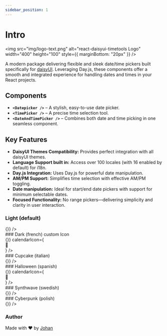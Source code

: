 ```yaml
---
sidebar_position: 1
---
```




# Intro



<img src="img/logo-text.png" alt="react-daisyui-timetools Logo" width="400" height="100" style={{ marginBottom: "20px" }} />

A modern package delivering flexible and sleek date/time pickers built specifically for [daisyUI](https://daisyui.com). Leveraging Day.js, these components offer a smooth and integrated experience for handling dates and times in your React projects.

## Components

- **`<Datepicker />`** – A stylish, easy-to-use date picker.
- **`<TimePicker />`** – A precise time selection tool.
- **`<DateAndTimePicker />`** – Combines both date and time picking in one seamless component.

## Key Features

- **DaisyUI Themes Compatibility:** Provides perfect integration with all daisyUI themes.
- **Language Support built in:** Access over 100 locales (with 16 enabled by default) for i18n.
- **Day.js Integration:** Uses Day.js for powerful date manipulation.
- **AM/PM Support:** Simplifies time selection with effective AM/PM toggling.
- **Date manipulation:** Ideal for start/end date pickers with support for minimum selectable dates.
- **Focused Functionality:** No range pickers—delivering simplicity and clarity in user interaction.



### Light (default)
<div data-theme="light" className="rounded-2xl w-48" style={{ width: "390px" }} >
  <DatePicker value="2025-01-01 12:00" onChange={() => {}} />
</div>
### Dark (french) custom Icon
<div data-theme="dark" className="rounded-2xl w-48" style={{ width: "390px" }}>
  <DatePicker value="2025-01-01 12:00" locale="fr" onChange={() => {}} calendarIcon={<div>📅</div>} />
</div>
### Cupcake (italian)
<div data-theme="cupcake" className="rounded-2xl w-48" style={{ width: "390px" }}>
  <DatePicker value="2025-01-01 12:00" locale="it" onChange={() => {}} />
</div>
### Halloween (spanish)
<div data-theme="halloween" className="rounded-2xl w-48" style={{ width: "390px" }}>
  <DatePicker value="2025-01-01 12:00" locale="es" onChange={() => {}} calendarIcon={<div>🎃</div>} />
</div>
### Synthwave (swedish)
<div data-theme="synthwave" className="rounded-2xl w-48" style={{ width: "390px" }}>
  <DatePicker value="2025-01-01 12:00" locale="sv" onChange={() => {}} />
</div>
### Cyberpunk (polish)
<div data-theme="cyberpunk" className="rounded-2xl w-48" style={{ width: "390px" }}>
  <DatePicker value="2025-01-01 12:00" locale="pl" onChange={() => {}} />
</div>


### Author

Made with ❤️ by [Johan](https://bsky.app/profile/jojomic.bsky.social)
